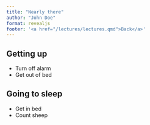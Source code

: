 ```yaml
---
title: "Nearly there"
author: "John Doe"
format: revealjs
footer: '<a href="/lectures/lectures.qmd">Back</a>'
---
```


## Getting up

- Turn off alarm
- Get out of bed

## Going to sleep

- Get in bed
- Count sheep